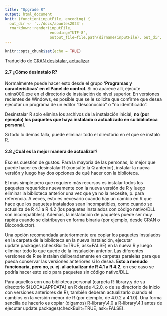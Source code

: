 ```yaml
---
title: "Upgrade R"
output: html_document
knit: (function(inputFile, encoding) {
  out_dir <- '../docs/apuntes2023';
  rmarkdown::render(inputFile,
                    encoding="UTF-8",
                    output_file=file.path(dirname(inputFile), out_dir, 'upgrade.html')) })
---
```


```r
knitr::opts_chunk$set(echo = TRUE)
```

Traducido de [CRAN desistalar, actualizar](http://mirror.fcaglp.unlp.edu.ar/CRAN/bin/windows/base/rw-FAQ.R-4.3.1.html#What_0027s-the-best-way-to-upgrade_003f)

#### 2.7 ¿Cómo desinstalo R?

Normalmente puede hacer esto desde el grupo **'Programas y características' en el Panel de control**. Si no aparece allí, ejecute unins000.exe en el directorio de instalación de nivel superior. En versiones recientes de Windows, es posible que se le solicite que confirme que desea ejecutar un programa de un editor "desconocido" o "no identificado".

Desinstalar R solo elimina los archivos de la instalación inicial, **no (por ejemplo) los paquetes que haya instalado o actualizado en su biblioteca personal.**

Si todo lo demás falla, puede eliminar todo el directorio en el que se instaló R.

#### 2.8 ¿Cuál es la mejor manera de actualizar?

Eso es cuestión de gustos. Para la mayoría de las personas, lo mejor que puede hacer es desinstalar R (consulte la Q anterior), instalar la nueva versión y luego hay dos opciones de qué hacer con la biblioteca.

El más simple pero que requiere más recursos es instalar todos los paquetes requeridos nuevamente con la nueva versión de R y luego eliminar la biblioteca anterior una vez que ya no la necesite, p. para referencia. A veces, esto es necesario cuando hay un cambio en R que hace que los paquetes instalados sean incompatibles, como cuando se actualiza de R 4.1 a R 4.2 (los paquetes instalados con código nativo/DLL son incompatibles). Además, la instalación de paquetes puede ser muy rápida cuando se distribuyen en forma binaria (por ejemplo, desde CRAN o Bioconductor).

Una opción recomendada anteriormente era copiar los paquetes instalados en la carpeta de la biblioteca en la nueva instalación, ejecutar update.packages (checkBuilt=TRUE, ask=FALSE) en la nueva R y luego eliminar todo lo que quede de la instalación anterior. Las diferentes versiones de R se instalan deliberadamente en carpetas paralelas para que pueda conservar las versiones anteriores si lo desea. **Esto a menudo funcionaría, pero no, p. ej. al actualizar de R 4.1 a R 4.2**, en ese caso se podría hacer esto solo para paquetes sin código nativo/DLL.

Para aquellos con una biblioteca personal (carpeta R\win-library\x.y de su directorio ${LOCALAPPDATA} en R desde 4.2.0, o de su directorio de inicio con versiones anteriores de R), también deberán actualizarlo cuando el cambios en la versión menor de R (por ejemplo, de 4.0.2 a 4.1.0). Una forma sencilla de hacerlo es copiar (digamos) R\win-library\4.0 a R\win-library\4.1 antes de ejecutar update.packages(checkBuilt=TRUE, ask=FALSE).
